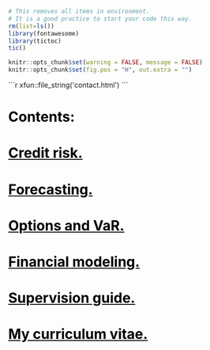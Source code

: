 

```r
# This removes all items in environment. 
# It is a good practice to start your code this way.
rm(list=ls())
library(fontawesome)
library(tictoc)
tic()
```

```r
knitr::opts_chunk$set(warning = FALSE, message = FALSE)
knitr::opts_chunk$set(fig.pos = "H", out.extra = "")
```


````{=html}
```r
xfun::file_string('contact.html')
```
````

<!-- ![](p25.mp4){.absolute left="0" top="250" height="250" loop="true"} -->

# <span style="color: black">Contents:</span> {-}

# [<span style="color: black">Credit risk.</span>](https://mlozanoqf.github.io/tutorial_arf/) 
<!-- [`r fa("credit-card", fill = "black")`](https://mlozanoqf.github.io/tutorial_arf/) -->

# [<span style="color: black">Forecasting.</span>](https://mlozanoqf.github.io/tutorial_emf/) 
<!-- [`r fa("chart-line", fill = "black")`](https://mlozanoqf.github.io/tutorial_emf/) -->

# [<span style="color: black">Options and VaR.</span>](https://mlozanoqf.github.io/tutorial_if/) 
<!-- [`r fa("cogs", fill = "black")`](https://mlozanoqf.github.io/tutorial_if/) -->

# [<span style="color: black">Financial modeling.</span>](https://mlozanoqf.github.io/tutorial_pmf/) 
<!-- [`r fa("laptop-code", fill = "black")`](https://mlozanoqf.github.io/tutorial_pmf/) -->

# [<span style="color: black">Supervision guide.</span>](https://mlozanoqf.github.io/supervision/) 
<!-- [`r fa("graduation-cap", fill = "black")`](https://mlozanoqf.github.io/supervision/) -->

# [<span style="color: black">My curriculum vitae.</span>](https://mlozanoqf.github.io/resume/) 